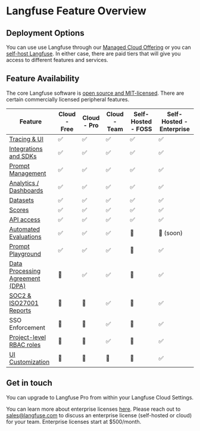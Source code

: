 # Langfuse Feature Overview

## Deployment Options

You can use use Langfuse through our [Managed Cloud Offering](https://cloud.langfuse.com) or you can [self-host Langfuse](/docs/deployment/self-host). In either case, there are paid tiers that will give you access to different features and services.

## Feature Availability

The core Langfuse software is [open source and MIT-licensed](/docs/open-source). There are certain commercially licensed peripheral features.

| Feature                                                 | Cloud - Free | Cloud - Pro | Cloud - Team | Self-Hosted - FOSS | Self-Hosted - Enterprise |
| ------------------------------------------------------- | ------------ | ----------- | ------------ | ------------------ | ------------------------ |
| [Tracing & UI](/docs/tracing)                           | ✅           | ✅          | ✅           | ✅                 | ✅                       |
| [Integrations and SDKs](/docs/tracing)                  | ✅           | ✅          | ✅           | ✅                 | ✅                       |
| [Prompt Management](/docs/prompts)                      | ✅           | ✅          | ✅           | ✅                 | ✅                       |
| [Analytics / Dashboards](/docs/analytics/overview)      | ✅           | ✅          | ✅           | ✅                 | ✅                       |
| [Datasets](/docs/datasets/overview)                     | ✅           | ✅          | ✅           | ✅                 | ✅                       |
| [Scores](/docs/scores/overview)                         | ✅           | ✅          | ✅           | ✅                 | ✅                       |
| [API access](/docs/query-traces)                        | ✅           | ✅          | ✅           | ✅                 | ✅                       |
| [Automated Evaluations](/docs/scores/model-based-evals) | ✅           | ✅          | ✅           | 🛑                 | 🚧 (soon)                |
| [Prompt Playground](/docs/playground)                   | ✅           | ✅          | ✅           | 🛑                 | ✅                       |
| [Data Processing Agreement (DPA)](/security)            | 🛑           | ✅          | ✅           | 🛑                 | ✅                       |
| [SOC2 & ISO27001 Reports](/security)                    | 🛑           | 🛑          | ✅           | 🛑                 | ✅                       |
| SSO Enforcement                                         | 🛑           | 🛑          | ✅           | 🛑                 | ✅                       |
| [Project-level RBAC roles](/docs/rbac)                  | 🛑           | 🛑          | ✅           | 🛑                 | ✅                       |
| [UI Customization](/docs/deployment/self-host#ee)       | 🛑           | 🛑          | 🛑           | 🛑                 | ✅                       |

## Get in touch

You can upgrade to Langfuse Pro from within your Langfuse Cloud Settings.

You can learn more about enterprise licenses [here](/enterprise). Please reach out to sales@langfuse.com to discuss an enterprise license (self-hosted or cloud) for your team. Enterprise licenses start at $500/month.
